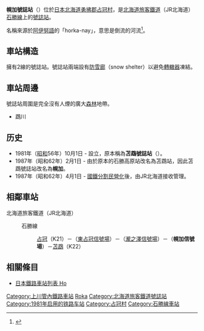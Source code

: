 {{noteTA
|G1=Railway
|1=zh-tw:占冠車站;zh-hk:占冠站;zh-cn:占冠站;
|2=zh-tw:苫鵡車站;zh-hk:苫鵡站;zh-cn:苫鵡站;
}}
{{not|幌加站}}
{{日本車站資訊 
|公司色 = #2cb431
|站名 = 幌加號誌站 
|圖片 = Horoka_Signal_Base.jpg
|pxl = 250px 
|圖片說明 = 號誌站內（攝於2010年3月）
|日文原名 = ホロカ
|平假名 = ホロカ
|羅馬拼音 = Horoka
|電報略號 = ロホ
|所屬公司 = [[File:JR_logo_(hokkaido).svg|23px]][[北海道旅客鐵道|北海道旅客鐵道]]（JR北海道）
|所在地 = [[北海道|北海道]][[勇拂郡|勇拂郡]][[占冠村|占冠村]]字下苫鵡
|啟用年月日 = 1981年（昭和56年）10月1日 
|車站構造 = 地面車站 
|月台配置 = 2線（沒有月台）
|上下車人次 = 
|統計年度 = 
|所屬路線 = {{color|#8cc63e|■}}石勝線
|前一站 = [[瀧之澤號誌站|瀧之澤（號）]]
|前一站距離 = 6.9
|後一站距離 = 6.0
|後一站 =  [[苫鵡站|苫鵡]] K22
|距離 = 92.6
|起站 = [[南千歲站|南千歲]]
|備註 = 
}}
'''幌加號誌站'''（{{jpn|j=ホロカ信号場|hg=ホロカしんごうじょう|rm=Horoka shingōjō|f=y}}）位於[[日本|日本]][[北海道|北海道]][[勇拂郡|勇拂郡]][[占冠村|占冠村]]，是[[北海道旅客鐵道|北海道旅客鐵道]]（JR北海道）[[石勝線|石勝線]]上的[[號誌站|號誌站]]。

名稱來源於[[阿伊努語|阿伊努語]]的「horka-nay」，意思是倒流的河流<ref>{{Cite web|url=http://www.pref.hokkaido.lg.jp/ks/ass/grp/111120P.pdf|title=アイヌ語地名リスト|accessdate=2017-08-17|author=北海道庁|date=|publisher=北海道庁|archive-date=2020-07-19|archive-url=https://web.archive.org/web/20200719212836/http://www.pref.hokkaido.lg.jp/ks/ass/grp/111120P.pdf|dead-url=no}}</ref>。

== 車站構造 ==
擁有2線的號誌站。號誌站兩端設有[[防雪廊|防雪廊]]（snow shelter）以避免[[轉轍器|轉轍器]]凍結。

== 車站周邊 ==
號誌站周圍是完全沒有人煙的廣大[[森林|森林]]地帶。
*鵡川

== 历史 ==
*1981年（[[昭和|昭和]]56年）10月1日 - 設立，原本稱為'''苫鵡號誌站'''（{{lang|ja|トマム信号場}}）。
*1987年（昭和62年）2月1日 - 由於原本的石勝高原站改名為苫鵡站，因此苫鵡號誌站改名為'''幌加'''。
*1987年（昭和62年）4月1日 - [[國鐵分割民營化|國鐵分割民營化]]後，由JR北海道接收管理。

== 相鄰車站 ==
; 北海道旅客鐵道（JR北海道）
: {{color|#8cc63e|■}}石勝線
:: [[占冠站|占冠]]（K21）－（[[東占冠信號場|東占冠信號場]]）－（[[瀧之澤信號場|瀧之澤信號場]]）－（'''幌加信號場'''）－[[苫鵡站|苫鵡]]（K22）

==相關條目==
*[[日本鐵路車站列表_Ho|日本鐵路車站列表 Ho]]

{{石勝線}}

{{DEFAULTSORT:Horoka-Shingojo}}
[[Category:上川管內鐵路車站|Category:上川管內鐵路車站]]
[[Category:日本鐵路車站_Ho|Roka]]
[[Category:北海道旅客鐵道號誌站|Category:北海道旅客鐵道號誌站]]
[[Category:1981年启用的铁路车站|Category:1981年启用的铁路车站]]
[[Category:占冠村|Category:占冠村]]
[[Category:石勝線車站|Category:石勝線車站]]